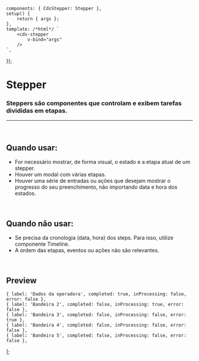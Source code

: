 
<Meta of={StepperStories} />

	components: { CdsStepper: Stepper },
	setup() {
		return { args };
	},
	template: /*html*/ `
		<cds-stepper
			v-bind="args" 
		/>
	`,
});

# Stepper

### Steppers são componentes que controlam e exibem tarefas divididas em etapas.

***

<br />

## Quando usar:

* For necessário mostrar, de forma visual, o estado e a etapa atual de um stepper.
* Houver um modal com várias etapas.
* Houver uma série de entradas ou ações que desejam mostrar o progresso do seu preenchimento, não importando data e hora dos estados.

<br />

## Quando não usar:

* Se precisa da cronologia (data, hora) dos steps. Para isso, utilize componente Timeline.
* A ordem das etapas, eventos ou ações não são relevantes.

<br />

## Preview

    { label: 'Dados da operadora', completed: true, inProcessing: false, error: false },
    { label: 'Bandeira 2', completed: false, inProcessing: true, error: false },
    { label: 'Bandeira 3', completed: false, inProcessing: false, error: true },
    { label: 'Bandeira 4', completed: false, inProcessing: false, error: false },
    { label: 'Bandeira 5', completed: false, inProcessing: false, error: false },
];

<Canvas>
  <Story of={StepperStories.Stepper} />
</Canvas>

<Controls />
